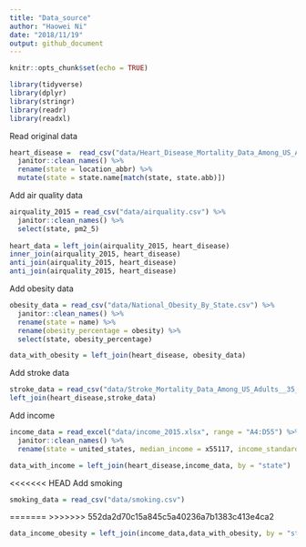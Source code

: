```yaml
---
title: "Data_source"
author: "Haowei Ni"
date: "2018/11/19"
output: github_document
---
```


```r
knitr::opts_chunk$set(echo = TRUE)
```

```r
library(tidyverse)
library(dplyr)
library(stringr)
library(readr)
library(readxl)
```

Read original data 

```r

heart_disease =  read_csv("data/Heart_Disease_Mortality_Data_Among_US_Adults__35___by_State_Territory_and_County.csv") %>%
  janitor::clean_names() %>%
  rename(state = location_abbr) %>%
  mutate(state = state.name[match(state, state.abb)])
```

Add air quality data 

```r

airquality_2015 = read_csv("data/airquality.csv") %>%
  janitor::clean_names() %>%
  select(state, pm2_5)
  
heart_data = left_join(airquality_2015, heart_disease) 
inner_join(airquality_2015, heart_disease)  
anti_join(airquality_2015, heart_disease) 
anti_join(airquality_2015, heart_disease)
```

Add obesity data

```r

obesity_data = read_csv("data/National_Obesity_By_State.csv") %>%
  janitor::clean_names() %>%
  rename(state = name) %>%
  rename(obesity_percentage = obesity) %>%
  select(state, obesity_percentage) 

data_with_obesity = left_join(heart_disease, obesity_data)
```

Add stroke data

```r
stroke_data = read_csv("data/Stroke_Mortality_Data_Among_US_Adults__35___by_State_Territory_and_County.csv") 
left_join(heart_disease,stroke_data)

```

Add income

```r

income_data = read_excel("data/income_2015.xlsx", range = "A4:D55") %>%
  janitor::clean_names() %>%
  rename(state = united_states, median_income = x55117, income_standard_error = x253) 

data_with_income = left_join(heart_disease,income_data, by = "state")
```


<<<<<<< HEAD
Add smoking
```r
smoking_data = read_csv("data/smoking.csv")

```

=======
>>>>>>> 552da2d70c15a845c5a40236a7b1383c413e4ca2

```r
data_income_obesity = left_join(income_data,data_with_obesity, by = "state")
```

